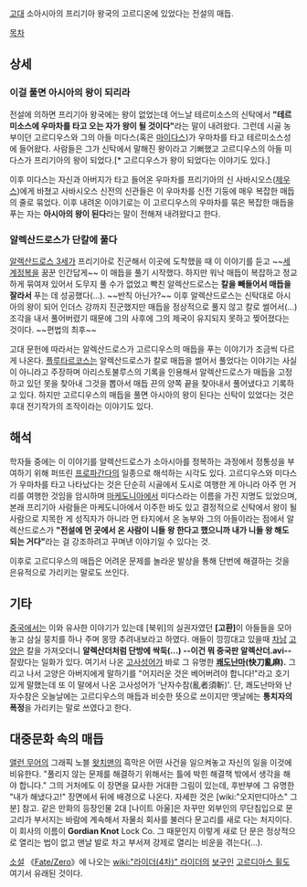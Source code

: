 {{{+1 Gordian knot}}}

[[고대]] 소아시아의 프리기아 왕국의 고르디온에 있었다는 전설의 매듭.

[[목차]]
== 상세 ==
=== 이걸 풀면 아시아의 왕이 되리라 ===
전설에 의하면 프리기아 왕국에는 왕이 없었는데 어느날 테르미소스의 신탁에서 '''"테르미소스에 우마차를 타고 오는 자가 왕이 될 것이다"'''라는 말이 내려왔다. 그런데 시골 농부이던 고르디우스와 그의 아들 미다스(혹은 [[마이다스]])가 우마차를 타고 테르미소스성에 들어왔다. 사람들은 그가 신탁에서 말해진 왕이라고 기뻐했고 고르디우스의 아들 미다스가 프리기아의 왕이 되었다.[* 고르디우스가 왕이 되었다는 이야기도 있다.]

이후 미다스는 자신과 아버지가 타고 들어온 우마차를 프리기아의 신 사바시오스([[제우스]])에게 바쳤고 사바시오스 신전의 신관들은 이 우마차를 신전 기둥에 매우 복잡한 매듭의 줄로 묶었다. 이후 내려온 이야기로는 이 고르디우스의 우마차를 묶은 복잡한 매듭을 푸는 자는 '''아시아의 왕이 된다'''라는 말이 전해져 내려왔다고 한다.

=== 알렉산드로스가 단칼에 풀다 ===
[[알렉산드로스 3세]]가 프리기아로 진군해서 이곳에 도착했을 때 이 이야기를 듣고 ~~[[세계정복]]을 꿈꾼 인간답게~~ 이 매듭을 풀기 시작했다. 하지만 워낙 매듭이 복잡하고 정교하게 묶여져 있어서 도무지 풀 수가 없었고 빡친 알렉산드로스는 '''칼을 빼들어서 매듭을 잘라서''' 푸는 데 성공했다(...). ~~반칙 아닌가?~~ 이후 알렉산드로스는 신탁대로 아시아의 왕이 되어 인더스 강까지 진군했지만 매듭을 정상적으로 풀지 않고 칼로 썰어서(...) 조각을 내서 풀어버렸기 때문에 그의 사후에 그의 제국이 유지되지 못하고 찢어졌다는 것이다. ~~편법의 최후~~

고대 문헌에 따라서는 알렉산드로스가 고르디우스의 매듭을 푸는 이야기가 조금씩 다르게 나온다. [[플루타르코스]]는 알렉산드로스가 칼로 매듭을 썰어서 풀었다는 이야기는 사실이 아니라고 주장하며 아리스토불루스의 기록을 인용해서 알렉산드로스가 매듭을 고정하고 있던 못을 찾아내 그것을 뽑아서 매듭 끈의 양쪽 끝을 찾아내서 풀어냈다고 기록하고 있다. 하지만 고르디우스의 매듭을 풀면 아시아의 왕이 된다는 신탁이 있었다는 것은 후대 전기작가의 조작이라는 이야기도 있다.

== 해석 ==
학자들 중에는 이 이야기를 알렉산드로스가 소아시아를 정복하는 과정에서 정통성을 부여하기 위해 퍼뜨린 [[프로파간다]]의 일종으로 해석하는 시각도 있다. 고르디우스와 미다스가 우마차를 타고 나타났다는 것은 단순히 시골에서 도시로 여행한 게 아니라 아주 먼 거리를 여행한 것임을 암시하며 [[마케도니아]]에서 미다스라는 이름을 가진 지명도 있었으며, 본래 프리기아 사람들은 마케도니아에서 이주한 바도 있고 결정적으로 신탁에서 왕이 될 사람으로 지목한 게 성직자가 아니라 먼 타지에서 온 농부와 그의 아들이라는 점에서 알렉산드로스가 '''"전설에 먼 곳에서 온 사람이 니들 왕 한다고 했으니까 내가 니들 왕 해도 되는 거다"'''라는 걸 강조하려고 꾸며낸 이야기일 수 있다는 것.

이후로 고르디우스의 매듭은 어려운 문제를 놀라운 발상을 통해 단번에 해결하는 것을 은유적으로 가리키는 말로도 쓰인다.

== 기타 ==
[[중국]]에서는 이와 유사한 이야기가 있는데 [북위]의 실권자였던 '''[고환]'''이 아들들을 모아놓고 삼실 뭉치를 하나 주며 몽땅 추려내보라고 하였다. 애들이 낑낑대고 있을때 [[차남]] [[고양]]은 칼을 가져오더니 '''알렉산더처럼 단방에 싹둑(...) --이건 뭐 중국판 알렉산더.avi-- ''' 잘랐다는 일화가 있다. 여기서 나온 [[고사성어]]가 바로 그 유명한 '''[[쾌도난마]](快刀亂麻).''' 그리고 나서 고양은 아버지에게 말하기를 "어지러운 것은 베어버려야 합니다!"라고 호기 있게 말했는데 또 이 말에서 나온 고사성어가 '난자수참(亂者須斬)'. 단, 쾌도난마와 난자수참은 오늘날에는 고르디우스의 매듭과 비슷한 뜻으로 쓰이지만 옛날에는 '''통치자의 폭정'''을 가리키는 말로 쓰였다고 한다.

== 대중문화 속의 매듭 ==
[[앨런 무어]]의 그래픽 노블 [[왓치맨]]의 흑막은 어떤 사건을 일으켜놓고 자신의 일을 이것에 비유한다. "풀리지 않는 문제를 해결하기 위해서는 틀에 박힌 해결책 밖에서 생각을 해야 합니다." 그의 거처에도 이 장면을 묘사한 거대한 그림이 있는데, 후반부에 그 유명한 "내가 해냈다고!" 장면에서 뒤에 배경으로 나온다. 자세한 것은 [wiki:"오지만디아스" 그 분] 참고.
같은 만화의 등장인물 2대 [나이트 아울]은 자꾸만 외부인의 무단침입으로 문고리가 부서지는 바람에 계속해서 자물쇠 회사를 불러다 문고리를 새로 다는 처지이다. 이 회사의 이름이 '''Gordian Knot''' Lock Co. 그 때문인지 이렇게 새로 단 문은 정상적으로 열리는 법이 없고 맨날 발로 차고 부서져 강제로 열리는 비운을 겪는다(...).

[[소설]] 《[[Fate/Zero]]》에 나오는 [[wiki:"라이더(4차)" 라이더]]의 [[보구]]인 [[고르디아스 휠]]도 여기서 유래된 것이다.
